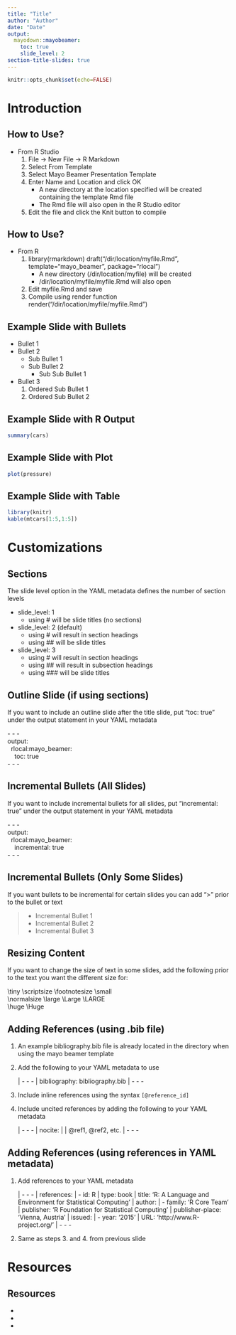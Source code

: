 ```yaml
---
title: "Title"
author: "Author"
date: "Date"
output: 
  mayodown::mayobeamer:
    toc: true
    slide_level: 2
section-title-slides: true
---
```


```r
knitr::opts_chunk$set(echo=FALSE)
```

# Introduction

## How to Use?

- From R Studio
    1. File -> New File -> R Markdown 
    2. Select From Template
    3. Select Mayo Beamer Presentation Template 
    4. Enter Name and Location and click OK
        + A new directory at the location specified will be created containing the template Rmd file
        + The Rmd file will also open in the R Studio editor
    5. Edit the file and click the Knit button to compile

## How to Use?

- From R 
    1. library(rmarkdown) \newline
       draft("/dir/location/myfile.Rmd", template="mayo_beamer", package="rlocal") 
        - A new directory (/dir/location/myfile) will be created
        - /dir/location/myfile/myfile.Rmd will also open
    2. Edit myfile.Rmd and save
    3. Compile using render function \newline
       render("/dir/location/myfile/myfile.Rmd")

## Example Slide with Bullets 

- Bullet 1
- Bullet 2
    + Sub Bullet 1
    + Sub Bullet 2
        * Sub Sub Bullet 1
- Bullet 3
    1. Ordered Sub Bullet 1
    2. Ordered Sub Bullet 2

## Example Slide with R Output

```r
summary(cars)
```

## Example Slide with Plot

```r
plot(pressure)
```

## Example Slide with Table

```r
library(knitr)
kable(mtcars[1:5,1:5])
```

# Customizations

## Sections

The slide level option in the YAML metadata defines the number of section levels

- slide_level: 1
    + using # will be slide titles (no sections)
- slide_level: 2 (default) 
    + using # will result in section headings
    + using ## will be slide titles
- slide_level: 3
    + using # will result in section headings
    + using ## will result in subsection headings
    + using ### will be slide titles

## Outline Slide (if using sections)

If you want to include an outline slide after the title slide, put "toc: true" under the output statement in your YAML metadata \newline

| - - -
| output:    
|   rlocal:mayo_beamer:   
|     toc: true
| - - -

## Incremental Bullets (All Slides)

If you want to include incremental bullets for all slides, put "incremental: true" under the output statement in your YAML metadata \newline

| - - -
| output:    
|   rlocal:mayo_beamer:   
|     incremental: true
| - - -

## Incremental Bullets (Only Some Slides)

If you want bullets to be incremental for certain slides you can add ">" prior to the bullet or text

> - Incremental Bullet 1
> - Incremental Bullet 2
> - Incremental Bullet 3

## Resizing Content

If you want to change the size of text in some slides, add the following prior to the text you want the different size for: \newline
  
\tiny \\tiny   \scriptsize \\scriptsize  \footnotesize \\footnotesize  \small \\small  
\normalsize \\normalsize \large \\large  \Large \\Large  \LARGE \\LARGE  
\huge \\huge \Huge \\Huge  
  
## Adding References (using .bib file) 

\small

1. An example bibliography.bib file is already located in the directory when using the mayo beamer template
2. Add the following to your YAML metadata to use

    | - - -
    | bibliography:  bibliography.bib 
    | - - -

3. Include inline references using the syntax `[@reference_id]`  
4. Include uncited references by adding the following to your YAML metadata 

    | - - -
    | nocite: |
    |  @ref1, @ref2, etc.
    | - - - 

## Adding References (using references in YAML metadata)

\small

1. Add references to your YAML metadata

    | - - -
    | references:
    | - id: R
    |   type: book
    |   title: 'R: A Language and Environment for Statistical Computing'
    |   author:
    |     - family: 'R Core Team'
    |   publisher: 'R Foundation for Statistical Computing'
    |   publisher-place: 'Vienna, Austria'
    |   issued:
    |   - year: '2015'
    |   URL: 'http://www.R-project.org/'
    | - - -

2. Same as steps 3. and 4. from previous slide

# Resources

## Resources

- [\underline{\textcolor{blue}{R Markdown Presentations with Beamer}}](http://rmarkdown.rstudio.com/beamer_presentation_format.html)
- [\underline{\textcolor{blue}{R Markdown Bibliographies}}](http://rmarkdown.rstudio.com/authoring_bibliographies_and_citations.html)
- [\underline{\textcolor{blue}{R Markdown Cheatsheet}}](https://www.rstudio.com/wp-content/uploads/2015/02/rmarkdown-cheatsheet.pdf)


